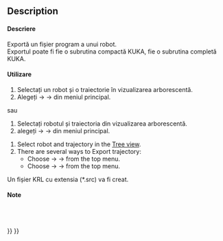 <languages/>

{{Docnav
|[[Robot_Simulate|Simulate a trajectory]]
|[[Robot_SetHomePos|Set home position]]
|[[Robot_Workbench|Robot]]
|IconL=Robot_Simulate.svg
|IconR=Robot_SetHomePos.svg
|IconC=Workbench_Robot.svg
}}

<div class="mw-translate-fuzzy">
{{GuiCommand|Name=Robot Export|Workbenches=[[Robot_Workbench|Robot]]|MenuLocation=Robot → Export trajectory}}
</div>

==Description==

<div class="mw-translate-fuzzy">
====Descriere====
Exportă un fișier program a unui robot.
<br />
Exportul poate fi fie o subrutina compactă KUKA, fie o subrutina completă KUKA.
</div>

<div class="mw-translate-fuzzy">
====Utilizare====
#Selectați un robot și o traiectorie în vizualizarea arborescentă.
#Alegeți {{KEY| Robot}}  →  {{KEY| Export trjectory}}  →  {{KEY|[[Image:Robot_Export.png|32px]] Kuka compact subroutine...}} din meniul principal.
sau
#Selectați robotul și traiectoria din vizualizarea arborescentă.
#alegeți {{KEY| Robot}}  →  {{KEY| Export trjectory}}  →  {{KEY|[[Image:Robot_Export.png|32px]] Kuka full subroutine...}}  din meniul principal.
</div>

# Select robot and trajectory in the [[Tree_view|Tree view]].
# There are several ways to Export trajectory: 
#* Choose {{KEY|Robot}}  →  {{KEY|Export trajectory}}  →  {{KEY|[[Image:Robot_Export.svg|32px]] Kuka compact subroutine...}} from the top menu.
#* Choose {{KEY|Robot}}  →  {{KEY|Export trajectory}}  →  {{KEY|[[Image:Robot_Export.svg|32px]] Kuka full subroutine...}} from the top menu.

<div class="mw-translate-fuzzy">
Un fișier KRL cu extensia (*.src) va fi creat.
</div>

<div class="mw-translate-fuzzy">
====Note====
<br />
<br />
</div>


{{Docnav
|[[Robot_Simulate|Simulate a trajectory]]
|[[Robot_SetHomePos|Set home position]]
|[[Robot_Workbench|Robot]]
|IconL=Robot_Simulate.svg
|IconR=Robot_SetHomePos.svg
|IconC=Workbench_Robot.svg
}}

{{Robot_Tools_navi{{#translation:}}}}
{{Userdocnavi{{#translation:}}}}